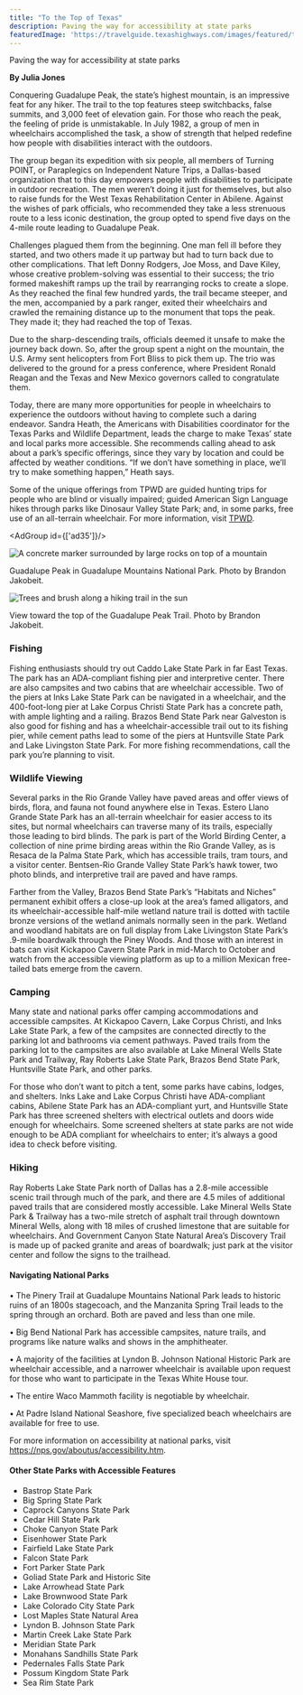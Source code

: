 ```yaml
---
title: "To the Top of Texas"
description: Paving the way for accessibility at state parks
featuredImage: 'https://travelguide.texashighways.com/images/featured/top-of-texas.jpg'
---
```


<PageDescription>

Paving the way for accessibility at state parks

</PageDescription>

**By Julia Jones**

<Row>
<Column colSm={12} colMd={4} colLg={6}>

Conquering Guadalupe Peak, the state’s highest mountain, is an impressive feat for any hiker. The trail to the top features steep switchbacks, false summits, and 3,000 feet of elevation gain. For those who reach the peak, the feeling of pride is unmistakable. In July 1982, a group of men in wheelchairs accomplished the task, a show of strength that helped redefine how people with disabilities interact with the outdoors. 

The group began its expedition with six people, all members of Turning POINT, or Paraplegics on Independent Nature Trips, a Dallas-based organization that to this day empowers people with disabilities to participate in outdoor recreation. The men weren’t doing it just for themselves, but also to raise funds for the West Texas Rehabilitation Center in Abilene. Against the wishes of park officials, who recommended they take a less strenuous route to a less iconic destination, the group opted to spend five days on the 4-mile route leading to Guadalupe Peak.

Challenges plagued them from the beginning. One man fell ill before they started, and two others made it up partway but had to turn back due to other complications. That left Donny Rodgers, Joe Moss, and Dave Kiley, whose creative problem-solving was essential to their success; the trio formed makeshift ramps up the trail by rearranging rocks to create a slope. As they reached the final few hundred yards, the trail became steeper, and the men, accompanied by a park ranger, exited their wheelchairs and crawled the remaining distance up to the monument that tops the peak. They made it; they had reached the top of Texas.


Due to the sharp-descending trails, officials deemed it unsafe to make the journey back down. So, after the group spent a night on the mountain, the U.S. Army sent helicopters from Fort Bliss to pick them up. The trio was delivered to the ground for a press conference, where President Ronald Reagan and the Texas and New Mexico governors called to congratulate them.

Today, there are many more opportunities for people in wheelchairs to experience the outdoors without having to complete such a daring endeavor. Sandra Heath, the Americans with Disabilities coordinator for the Texas Parks and Wildlife Department, leads the charge to make Texas’ state and local parks more accessible. She recommends calling ahead to ask about a park’s specific offerings, since they vary by location and could be affected by weather conditions. “If we don’t have something in place, we’ll try to make something happen,” Heath says.

Some of the unique offerings from TPWD are guided hunting trips for people who are blind or visually impaired; guided American Sign Language hikes through parks like Dinosaur Valley State Park; and, in some parks, free use of an all-terrain wheelchair. For more information, visit [TPWD](https://tpwd.texas.gov/state-parks/park-information/accessibility).

<AdGroup id={['ad35']}/>

</Column>

<Column colSm={12} colMd={4} colLg={6}>

![A concrete marker surrounded by large rocks on top of a mountain](images/top-of-guadalupe-peak.jpg)
<Caption>Guadalupe Peak in Guadalupe Mountains National Park. Photo by Brandon Jakobeit.</Caption>

![Trees and brush along a hiking trail in the sun](images/view-hiking-guadalupe-peak.jpg)
<Caption>View toward the top of the Guadalupe Peak Trail. Photo by Brandon Jakobeit.</Caption>

</Column>

</Row>

<Row>
<Column colSm={12} colMd={5} colLg={8}>

### Fishing

Fishing enthusiasts should try out Caddo Lake State Park in far East Texas. The park has an ADA-compliant fishing pier and interpretive center. There are also campsites and two cabins that are wheelchair accessible. Two of the piers at Inks Lake State Park can be navigated in a wheelchair, and the 400-foot-long pier at Lake Corpus Christi State Park has a concrete path, with ample lighting and a railing. Brazos Bend State Park near Galveston is also good for fishing and has a wheelchair-accessible trail out to its fishing pier, while cement paths lead to some of the piers at Huntsville State Park and Lake Livingston State Park. For more fishing recommendations, call the park you’re planning to visit.

### Wildlife Viewing

Several parks in the Rio Grande Valley have paved areas and offer views of birds, flora, and fauna not found anywhere else in Texas. Estero Llano Grande State Park has an all-terrain wheelchair for easier access to its sites, but normal wheelchairs can traverse many of its trails, especially those leading to bird blinds. The park is part of the World Birding Center, a collection of nine prime birding areas within the Rio Grande Valley, as is Resaca de la Palma State Park, which has accessible trails, tram tours, and a visitor center. Bentsen-Rio Grande Valley State Park’s hawk tower, two photo blinds, and interpretive trail are paved and have ramps.

Farther from the Valley, Brazos Bend State Park’s “Habitats and Niches” permanent exhibit offers a close-up look at the area’s famed alligators, and its wheelchair-accessible half-mile wetland nature trail is dotted with tactile bronze versions of the wetland animals normally seen in the park. Wetland and woodland habitats are on full display from Lake Livingston State Park’s .9-mile boardwalk through the Piney Woods. And those with an interest in bats can visit Kickapoo Cavern State Park in mid-March to October and watch from the accessible viewing platform as up to a million Mexican free-tailed bats emerge from the cavern.

### Camping

Many state and national parks offer camping accommodations and accessible campsites. At Kickapoo Cavern, Lake Corpus Christi, and Inks Lake State Park, a few of the campsites are connected directly to the parking lot and bathrooms via cement pathways. Paved trails from the parking lot to the campsites are also available at Lake Mineral Wells State Park and Trailway, Ray Roberts Lake State Park, Brazos Bend State Park, Huntsville State Park, and other parks.

For those who don’t want to pitch a tent, some parks have cabins, lodges, and shelters. Inks Lake and Lake Corpus Christi have ADA-compliant cabins, Abilene State Park has an ADA-compliant yurt, and Huntsville State Park has three screened shelters with electrical outlets and doors wide enough for wheelchairs. Some screened shelters at state parks are not wide enough to be ADA compliant for wheelchairs to enter; it’s always a good idea to check before visiting.

### Hiking

Ray Roberts Lake State Park north of Dallas has a 2.8-mile accessible scenic trail through much of the park, and there are 4.5 miles of additional paved trails that are considered mostly accessible. Lake Mineral Wells State Park & Trailway has a two-mile stretch of asphalt trail through downtown Mineral Wells, along with 18 miles of crushed limestone that are suitable for wheelchairs. And Government Canyon State Natural Area’s Discovery Trail is made up of packed granite and areas of boardwalk; just park at the visitor center and follow the signs to the trailhead. 

</Column>

<Column colSm={12} colMd={2} colLg={4}>

#### Navigating National Parks

• The Pinery Trail at Guadalupe Mountains National Park leads to historic ruins of an 1800s stagecoach, and the Manzanita Spring Trail leads to the spring through an orchard. Both are paved and less than one mile.


• Big Bend National Park has accessible campsites, nature trails, and programs like nature walks and shows in the amphitheater. 

• A majority of the facilities at Lyndon B. Johnson National Historic Park are wheelchair accessible, and a narrower wheelchair is available upon request for those who want to participate in the Texas White House tour.

• The entire Waco Mammoth facility is negotiable by wheelchair.

• At Padre Island National Seashore, five specialized beach wheelchairs are available for free to use. 

For more information on accessibility at national parks, visit https://nps.gov/aboutus/accessibility.htm. 

#### Other State Parks with Accessible Features

- Bastrop State Park
- Big Spring State Park
- Caprock Canyons State Park
- Cedar Hill State Park
- Choke Canyon State Park
- Eisenhower State Park
- Fairfield Lake State Park
- Falcon State Park
- Fort Parker State Park
- Goliad State Park and Historic Site
- Lake Arrowhead State Park
- Lake Brownwood State Park
- Lake Colorado City State Park
- Lost Maples State Natural Area
- Lyndon B. Johnson State Park
- Martin Creek Lake State Park
- Meridian State Park
- Monahans Sandhills State Park
- Pedernales Falls State Park
- Possum Kingdom State Park
- Sea Rim State Park

</Column>

</Row>

<Row>

<Column colSm={3} colMd={3} colLg={5}>

</Column>

</Row>